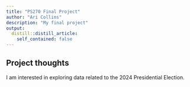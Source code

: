 ```yaml
---
title: "PS270 Final Project"
author: "Ari Collins"
description: "My final project"
output:
  distill::distill_article:
    self_contained: false
---
```




## Project thoughts

I am interested in exploring data related to the 2024 Presidential Election. 
